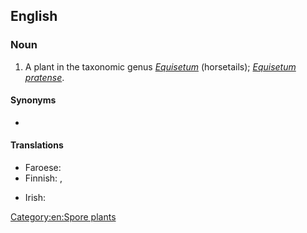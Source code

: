 ==English==

===Noun===
{{en-noun}}

# A plant in the taxonomic genus ''[[Equisetum]]'' (horsetails); ''[[Equisetum pratense]]''.

====Synonyms====
* {{l|en|shade horsetail}}

====Translations====
{{trans-top|''Equisetum pratense''}}
* Faroese: {{t|fo|vallbjølluvísa|f}}
* Finnish: {{t+|fi|lehtokorte}}, {{t|fi|niittykorte}}
{{trans-mid}}
* Irish: {{t|ga|scuab eich mhóinéir|f}}
{{trans-bottom}}

[[Category:en:Spore plants]]
